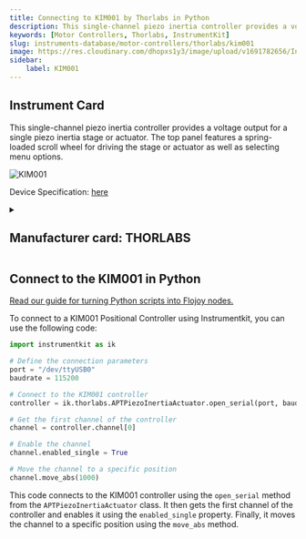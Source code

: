 ```yaml
---
title: Connecting to KIM001 by Thorlabs in Python
description: This single-channel piezo inertia controller provides a voltage output for a single piezo inertia stage or actuator. The top panel features a spring-loaded scroll wheel for driving the stage or actuator as well as selecting menu options.
keywords: [Motor Controllers, Thorlabs, InstrumentKit] 
slug: instruments-database/motor-controllers/thorlabs/kim001 
image: https://res.cloudinary.com/dhopxs1y3/image/upload/v1691782656/Instruments/Positional%20Controller/KIM001/KIM001.jpg
sidebar:
    label: KIM001 
---
```



## Instrument Card

This single-channel piezo inertia controller provides a voltage output for a single piezo inertia stage or actuator. The top panel features a spring-loaded scroll wheel for driving the stage or actuator as well as selecting menu options.

![KIM001](https://res.cloudinary.com/dhopxs1y3/image/upload/v1691782656/Instruments/Positional%20Controller/KIM001/KIM001.jpg)

Device Specification: [here](https://www.thorlabs.com/_sd.cfm?fileName=ETN051885-D02.pdf&partNumber=KIM001)

<details style={{ marginTop: "15px"}}>
<summary><h2 style={{display:'inline'}}>Manufacturer card: THORLABS</h2></summary>

![THORLABS](https://res.cloudinary.com/dhopxs1y3/image/upload/v1692126009/Instruments/Vendor%20Logos/Thorlabs.png)

Thorlabs, Inc. is an American privately held optical equipment company headquartered in Newton, New Jersey. The company was founded in 1989 by Alex Cable, who serves as its current president and CEO. As of 2018, Thorlabs has annual sales of approximately $500 million.

- Headquarters: USA
- Yearly Revenue (millions, USD): 550
- Vendor Website: [here](https://www.thorlabs.com/)

</details>


<FeaturedInstrumentVideo category="MOTOR_CONTROLLERS" />

## Connect to the KIM001 in Python

[Read our guide for turning Python scripts into Flojoy nodes.](https://docs.flojoy.ai/contribution/blocks/custom-flojoy-block/)



<Tabs>
<TabItem value="Flojoy" label="Flojoy" className="flojoy-instrument-tabs">

<SectionsCard category="MOTOR_CONTROLLERS" manufacturer="Thorlabs"></SectionsCard>

</TabItem>
<TabItem value="InstrumentKit" label="InstrumentKit">

To connect to a KIM001 Positional Controller using Instrumentkit, you can use the following code:

```python
import instrumentkit as ik

# Define the connection parameters
port = "/dev/ttyUSB0"
baudrate = 115200

# Connect to the KIM001 controller
controller = ik.thorlabs.APTPiezoInertiaActuator.open_serial(port, baud=baudrate)

# Get the first channel of the controller
channel = controller.channel[0]

# Enable the channel
channel.enabled_single = True

# Move the channel to a specific position
channel.move_abs(1000)
```

This code connects to the KIM001 controller using the `open_serial` method from the `APTPiezoInertiaActuator` class. It then gets the first channel of the controller and enables it using the `enabled_single` property. Finally, it moves the channel to a specific position using the `move_abs` method.

</TabItem>
</Tabs>